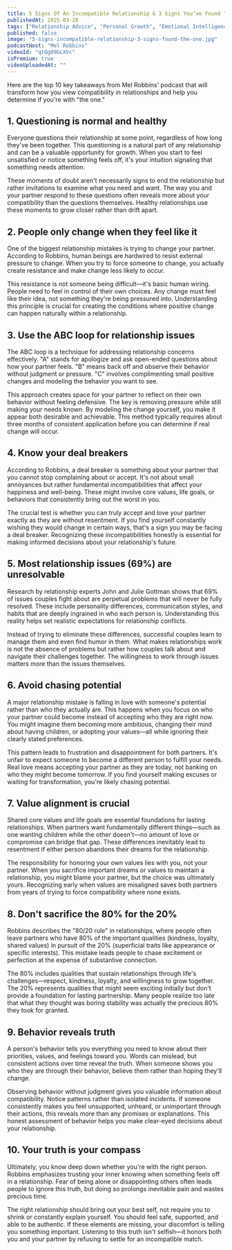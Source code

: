 ```yaml
---
title: 5 Signs Of An Incompatible Relationship & 3 Signs You’ve Found "The One"
publishedAt: 2025-03-28
tags: ["Relationship Advice", "Personal Growth", "Emotional Intelligence"]
published: false
image: "5-signs-incompatible-relationship-3-signs-found-the-one.jpg"
podcastHost: "Mel Robbins"
videoId: "qtQg09GLXVc"
isPremium: true
videoUploadedAt: ""
---
```



<PodcastSummaryPageLayout frontmatter={frontmatter}>

Here are the top 10 key takeaways from Mel Robbins' podcast that will transform how you view compatibility in relationships and help you determine if you're with "the one."

## 1. Questioning is normal and healthy

Everyone questions their relationship at some point, regardless of how long they've been together. This questioning is a natural part of any relationship and can be a valuable opportunity for growth. When you start to feel unsatisfied or notice something feels off, it's your intuition signaling that something needs attention.

These moments of doubt aren't necessarily signs to end the relationship but rather invitations to examine what you need and want. The way you and your partner respond to these questions often reveals more about your compatibility than the questions themselves. Healthy relationships use these moments to grow closer rather than drift apart.

## 2. People only change when they feel like it

One of the biggest relationship mistakes is trying to change your partner. According to Robbins, human beings are hardwired to resist external pressure to change. When you try to force someone to change, you actually create resistance and make change less likely to occur.

This resistance is not someone being difficult—it's basic human wiring. People need to feel in control of their own choices. Any change must feel like their idea, not something they're being pressured into. Understanding this principle is crucial for creating the conditions where positive change can happen naturally within a relationship.

## 3. Use the ABC loop for relationship issues

The ABC loop is a technique for addressing relationship concerns effectively. "A" stands for apologize and ask open-ended questions about how your partner feels. "B" means back off and observe their behavior without judgment or pressure. "C" involves complimenting small positive changes and modeling the behavior you want to see.

This approach creates space for your partner to reflect on their own behavior without feeling defensive. The key is removing pressure while still making your needs known. By modeling the change yourself, you make it appear both desirable and achievable. This method typically requires about three months of consistent application before you can determine if real change will occur.

## 4. Know your deal breakers

According to Robbins, a deal breaker is something about your partner that you cannot stop complaining about or accept. It's not about small annoyances but rather fundamental incompatibilities that affect your happiness and well-being. These might involve core values, life goals, or behaviors that consistently bring out the worst in you.

The crucial test is whether you can truly accept and love your partner exactly as they are without resentment. If you find yourself constantly wishing they would change in certain ways, that's a sign you may be facing a deal breaker. Recognizing these incompatibilities honestly is essential for making informed decisions about your relationship's future.

## 5. Most relationship issues (69%) are unresolvable

Research by relationship experts John and Julie Gottman shows that 69% of issues couples fight about are perpetual problems that will never be fully resolved. These include personality differences, communication styles, and habits that are deeply ingrained in who each person is. Understanding this reality helps set realistic expectations for relationship conflicts.

Instead of trying to eliminate these differences, successful couples learn to manage them and even find humor in them. What makes relationships work is not the absence of problems but rather how couples talk about and navigate their challenges together. The willingness to work through issues matters more than the issues themselves.

## 6. Avoid chasing potential

A major relationship mistake is falling in love with someone's potential rather than who they actually are. This happens when you focus on who your partner could become instead of accepting who they are right now. You might imagine them becoming more ambitious, changing their mind about having children, or adopting your values—all while ignoring their clearly stated preferences.

This pattern leads to frustration and disappointment for both partners. It's unfair to expect someone to become a different person to fulfill your needs. Real love means accepting your partner as they are today, not banking on who they might become tomorrow. If you find yourself making excuses or waiting for transformation, you're likely chasing potential.

## 7. Value alignment is crucial

Shared core values and life goals are essential foundations for lasting relationships. When partners want fundamentally different things—such as one wanting children while the other doesn't—no amount of love or compromise can bridge that gap. These differences inevitably lead to resentment if either person abandons their dreams for the relationship.

The responsibility for honoring your own values lies with you, not your partner. When you sacrifice important dreams or values to maintain a relationship, you might blame your partner, but the choice was ultimately yours. Recognizing early when values are misaligned saves both partners from years of trying to force compatibility where none exists.

## 8. Don't sacrifice the 80% for the 20%

Robbins describes the "80/20 rule" in relationships, where people often leave partners who have 80% of the important qualities (kindness, loyalty, shared values) in pursuit of the 20% (superficial traits like appearance or specific interests). This mistake leads people to chase excitement or perfection at the expense of substantive connection.

The 80% includes qualities that sustain relationships through life's challenges—respect, kindness, loyalty, and willingness to grow together. The 20% represents qualities that might seem exciting initially but don't provide a foundation for lasting partnership. Many people realize too late that what they thought was boring stability was actually the precious 80% they took for granted.

## 9. Behavior reveals truth

A person's behavior tells you everything you need to know about their priorities, values, and feelings toward you. Words can mislead, but consistent actions over time reveal the truth. When someone shows you who they are through their behavior, believe them rather than hoping they'll change.

Observing behavior without judgment gives you valuable information about compatibility. Notice patterns rather than isolated incidents. If someone consistently makes you feel unsupported, unheard, or unimportant through their actions, this reveals more than any promises or explanations. This honest assessment of behavior helps you make clear-eyed decisions about your relationship.

## 10. Your truth is your compass

Ultimately, you know deep down whether you're with the right person. Robbins emphasizes trusting your inner knowing when something feels off in a relationship. Fear of being alone or disappointing others often leads people to ignore this truth, but doing so prolongs inevitable pain and wastes precious time.

The right relationship should bring out your best self, not require you to shrink or constantly explain yourself. You should feel safe, supported, and able to be authentic. If these elements are missing, your discomfort is telling you something important. Listening to this truth isn't selfish—it honors both you and your partner by refusing to settle for an incompatible match.

</PodcastSummaryPageLayout>
